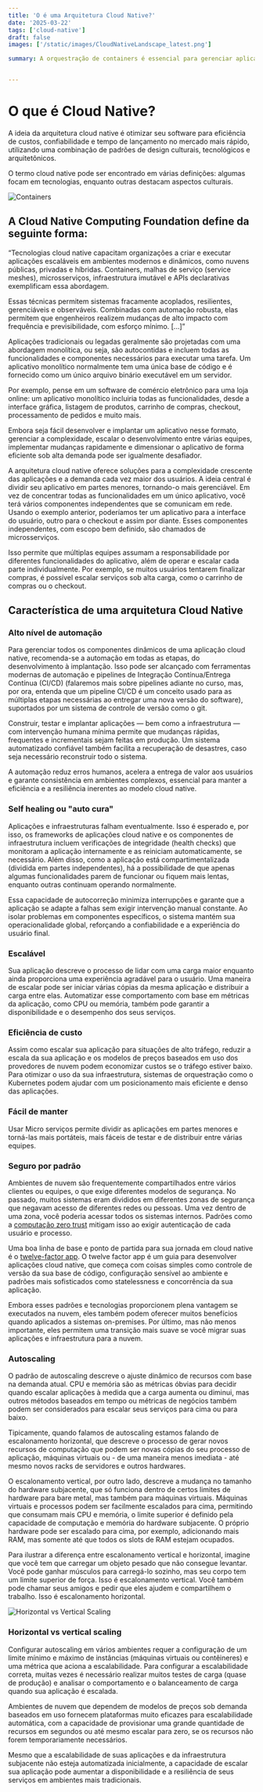 ```yaml
---
title: 'O é uma Arquitetura Cloud Native?'
date: '2025-03-22'
tags: ['cloud-native']
draft: false
images: ['/static/images/CloudNativeLandscape_latest.png']

summary: A orquestração de containers é essencial para gerenciar aplicações em ambientes de produção, garantindo que elas atendam a requisitos críticos de desempenho, escalabilidade e confiabilidade. Ferramentas de orquestração, como Kubernetes, Docker Swarm e Apache Mesos, automatizam a implantação, o gerenciamento e a escalabilidade de containers, proporcionando uma infraestrutura robusta e eficiente para aplicações modernas.


---
```


# O que é Cloud Native?

A ideia da arquitetura cloud native é otimizar seu software para eficiência de custos, confiabilidade e tempo de lançamento no mercado mais rápido, utilizando uma combinação de padrões de design culturais, tecnológicos e arquitetônicos.

O termo cloud native pode ser encontrado em várias definições: algumas focam em tecnologias, enquanto outras destacam aspectos culturais.


![Containers](https://raw.githubusercontent.com/Tech-Preta/trailmap/refs/heads/master/CNCF_TrailMap_latest.png)


## A Cloud Native Computing Foundation define da seguinte forma:

“Tecnologias cloud native capacitam organizações a criar e executar aplicações escaláveis em ambientes modernos e dinâmicos, como nuvens públicas, privadas e híbridas. Containers, malhas de serviço (service meshes), microsserviços, infraestrutura imutável e APIs declarativas exemplificam essa abordagem.

Essas técnicas permitem sistemas fracamente acoplados, resilientes, gerenciáveis e observáveis. Combinadas com automação robusta, elas permitem que engenheiros realizem mudanças de alto impacto com frequência e previsibilidade, com esforço mínimo. [...]”

Aplicações tradicionais ou legadas geralmente são projetadas com uma abordagem monolítica, ou seja, são autocontidas e incluem todas as funcionalidades e componentes necessários para executar uma tarefa. Um aplicativo monolítico normalmente tem uma única base de código e é fornecido como um único arquivo binário executável em um servidor.

Por exemplo, pense em um software de comércio eletrônico para uma loja online: um aplicativo monolítico incluiria todas as funcionalidades, desde a interface gráfica, listagem de produtos, carrinho de compras, checkout, processamento de pedidos e muito mais.

Embora seja fácil desenvolver e implantar um aplicativo nesse formato, gerenciar a complexidade, escalar o desenvolvimento entre várias equipes, implementar mudanças rapidamente e dimensionar o aplicativo de forma eficiente sob alta demanda pode ser igualmente desafiador.

A arquitetura cloud native oferece soluções para a complexidade crescente das aplicações e a demanda cada vez maior dos usuários. A ideia central é dividir seu aplicativo em partes menores, tornando-o mais gerenciável. Em vez de concentrar todas as funcionalidades em um único aplicativo, você terá vários componentes independentes que se comunicam em rede. Usando o exemplo anterior, poderíamos ter um aplicativo para a interface do usuário, outro para o checkout e assim por diante. Esses componentes independentes, com escopo bem definido, são chamados de microsserviços.

Isso permite que múltiplas equipes assumam a responsabilidade por diferentes funcionalidades do aplicativo, além de operar e escalar cada parte individualmente. Por exemplo, se muitos usuários tentarem finalizar compras, é possível escalar serviços sob alta carga, como o carrinho de compras ou o checkout.

## Característica de uma arquitetura Cloud Native

### Alto nível de automação
Para gerenciar todos os componentes dinâmicos de uma aplicação cloud native, recomenda-se a automação em todas as etapas, do desenvolvimento à implantação. Isso pode ser alcançado com ferramentas modernas de automação e pipelines de Integração Contínua/Entrega Contínua (CI/CD) (falaremos mais sobre pipelines adiante no curso, mas, por ora, entenda que um pipeline CI/CD é um conceito usado para as múltiplas etapas necessárias ao entregar uma nova versão do software), suportados por um sistema de controle de versão como o git.

Construir, testar e implantar aplicações — bem como a infraestrutura — com intervenção humana mínima permite que mudanças rápidas, frequentes e incrementais sejam feitas em produção. Um sistema automatizado confiável também facilita a recuperação de desastres, caso seja necessário reconstruir todo o sistema.

A automação reduz erros humanos, acelera a entrega de valor aos usuários e garante consistência em ambientes complexos, essencial para manter a eficiência e a resiliência inerentes ao modelo cloud native.

### Self healing ou "auto cura"

Aplicações e infraestruturas falham eventualmente. Isso é esperado e, por isso, os frameworks de aplicações cloud native e os componentes de infraestrutura incluem verificações de integridade (health checks) que monitoram a aplicação internamente e as reiniciam automaticamente, se necessário. Além disso, como a aplicação está compartimentalizada (dividida em partes independentes), há a possibilidade de que apenas algumas funcionalidades parem de funcionar ou fiquem mais lentas, enquanto outras continuam operando normalmente.

Essa capacidade de autocorreção minimiza interrupções e garante que a aplicação se adapte a falhas sem exigir intervenção manual constante. Ao isolar problemas em componentes específicos, o sistema mantém sua operacionalidade global, reforçando a confiabilidade e a experiência do usuário final.

### Escalável

Sua aplicação descreve o processo de lidar com uma carga maior enquanto ainda proporciona uma experiência agradável para o usuário. Uma maneira de escalar pode ser iniciar várias cópias da mesma aplicação e distribuir a carga entre elas. Automatizar esse comportamento com base em métricas da aplicação, como CPU ou memória, também pode garantir a disponibilidade e o desempenho dos seus serviços.

### Eficiência de custo
Assim como escalar sua aplicação para situações de alto tráfego, reduzir a escala da sua aplicação e os modelos de preços baseados em uso dos provedores de nuvem podem economizar custos se o tráfego estiver baixo. Para otimizar o uso da sua infraestrutura, sistemas de orquestração como o Kubernetes podem ajudar com um posicionamento mais eficiente e denso das aplicações.

### Fácil de manter 
Usar Micro serviços permite dividir as aplicações em partes menores e torná-las mais portáteis, mais fáceis de testar e de distribuir entre várias equipes.

### Seguro por padrão

Ambientes de nuvem são frequentemente compartilhados entre vários clientes ou equipes, o que exige diferentes modelos de segurança. No passado, muitos sistemas eram divididos em diferentes zonas de segurança que negavam acesso de diferentes redes ou pessoas. Uma vez dentro de uma zona, você poderia acessar todos os sistemas internos. Padrões como a [computação zero trust](https://en.wikipedia.org/wiki/Zero_trust_architecture) mitigam isso ao exigir autenticação de cada usuário e processo.

Uma boa linha de base e ponto de partida para sua jornada em cloud native é o [twelve-factor app](https://12factor.net/pt_br/). O twelve factor app é um guia para desenvolver aplicações cloud native, que começa com coisas simples como controle de versão da sua base de código, configuração sensível ao ambiente e padrões mais sofisticados como statelessness e concorrência da sua aplicação.

Embora esses padrões e tecnologias proporcionem plena vantagem se executados na nuvem, eles também podem oferecer muitos benefícios quando aplicados a sistemas on-premises. Por último, mas não menos importante, eles permitem uma transição mais suave se você migrar suas aplicações e infraestrutura para a nuvem.

### Autoscaling
O padrão de autoscaling descreve o ajuste dinâmico de recursos com base na demanda atual. CPU e memória são as métricas óbvias para decidir quando escalar aplicações à medida que a carga aumenta ou diminui, mas outros métodos baseados em tempo ou métricas de negócios também podem ser considerados para escalar seus serviços para cima ou para baixo.

Tipicamente, quando falamos de autoscaling estamos falando de escalonamento horizontal, que descreve o processo de gerar novos recursos de computação que podem ser novas cópias do seu processo de aplicação, máquinas virtuais ou - de uma maneira menos imediata - até mesmo novos racks de servidores e outros hardwares.

O escalonamento vertical, por outro lado, descreve a mudança no tamanho do hardware subjacente, que só funciona dentro de certos limites de hardware para bare metal, mas também para máquinas virtuais. Máquinas virtuais e processos podem ser facilmente escalados para cima, permitindo que consumam mais CPU e memória, o limite superior é definido pela capacidade de computação e memória do hardware subjacente. O próprio hardware pode ser escalado para cima, por exemplo, adicionando mais RAM, mas somente até que todos os slots de RAM estejam ocupados.

Para ilustrar a diferença entre escalonamento vertical e horizontal, imagine que você tem que carregar um objeto pesado que não consegue levantar. Você pode ganhar músculos para carregá-lo sozinho, mas seu corpo tem um limite superior de força. Isso é escalonamento vertical. Você também pode chamar seus amigos e pedir que eles ajudem e compartilhem o trabalho. Isso é escalonamento horizontal.

![Horizontal vs Vertical Scaling](https://d36ai2hkxl16us.cloudfront.net/course-uploads/e0df7fbf-a057-42af-8a1f-590912be5460/q2cr3c5d6279-Horizontalvsverticalscaling.png)

### Horizontal vs vertical scaling

Configurar autoscaling em vários ambientes requer a configuração de um limite mínimo e máximo de instâncias (máquinas virtuais ou contêineres) e uma métrica que aciona a escalabilidade. Para configurar a escalabilidade correta, muitas vezes é necessário realizar muitos testes de carga (quase de produção) e analisar o comportamento e o balanceamento de carga quando sua aplicação é escalada.

Ambientes de nuvem que dependem de modelos de preços sob demanda baseados em uso fornecem plataformas muito eficazes para escalabilidade automática, com a capacidade de provisionar uma grande quantidade de recursos em segundos ou até mesmo escalar para zero, se os recursos não forem temporariamente necessários.

Mesmo que a escalabilidade de suas aplicações e da infraestrutura subjacente não esteja automatizada inicialmente, a capacidade de escalar sua aplicação pode aumentar a disponibilidade e a resiliência de seus serviços em ambientes mais tradicionais.
